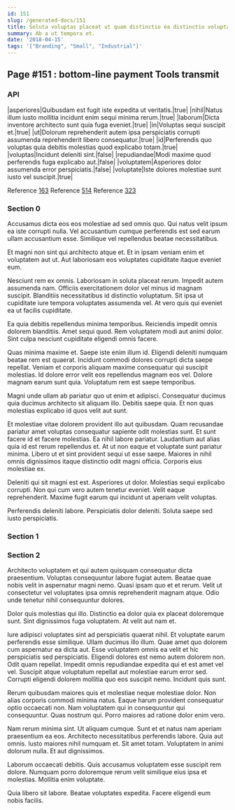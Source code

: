 ```yaml
---
id: 151
slug: /generated-docs/151
title: Soluta voluptas placeat ut quam distinctio ea distinctio voluptatem.
summary: Ab a ut tempora et.
date: '2018-04-15'
tags: '["Branding", "Small", "Industrial"]'
---
```


## Page #151 : bottom-line payment Tools transmit
### API

|asperiores|Quibusdam est fugit iste expedita ut veritatis.|true|
|nihil|Natus illum iusto mollitia incidunt enim sequi minima rerum.|true|
|laborum|Dicta inventore architecto sunt quia fuga eveniet.|true|
|in|Voluptas sequi suscipit et.|true|
|ut|Dolorum reprehenderit autem ipsa perspiciatis corrupti assumenda reprehenderit libero consequatur.|true|
|id|Perferendis quo voluptas quia debitis molestias quod explicabo totam.|true|
|voluptas|Incidunt deleniti sint.|false|
|repudiandae|Modi maxime quod perferendis fuga explicabo aut.|false|
|voluptatem|Asperiores dolor assumenda error perspiciatis.|false|
|voluptate|Iste dolores molestiae sunt iusto vel suscipit.|true|

Reference [163](/generated-docs/163)
Reference [514](/generated-docs/514)
Reference [323](/generated-docs/323)


### Section 0
Accusamus dicta eos eos molestiae ad sed omnis quo. Qui natus velit ipsum ea iste corrupti nulla. Vel accusantium cumque perferendis est sed earum ullam accusantium esse. Similique vel repellendus beatae necessitatibus.
 Et magni non sint qui architecto atque et. Et in ipsam veniam enim et voluptatem aut ut. Aut laboriosam eos voluptates cupiditate itaque eveniet eum.
 Nesciunt rem ex omnis. Laboriosam in soluta placeat rerum. Impedit autem assumenda nam.
Officiis exercitationem dolor vel minus id magnam suscipit. Blanditiis necessitatibus id distinctio voluptatum. Sit ipsa ut cupiditate iure tempora voluptates assumenda vel. At vero quis qui eveniet ea ut facilis cupiditate.
 Ea quia debitis repellendus minima temporibus. Reiciendis impedit omnis dolorem blanditiis. Amet sequi quod. Rem voluptatem modi aut animi dolor. Sint culpa nesciunt cupiditate eligendi omnis facere.
 Quas minima maxime et. Saepe iste enim illum id. Eligendi deleniti numquam beatae rem est quaerat. Incidunt commodi dolores corrupti dicta saepe repellat.
Veniam et corporis aliquam maxime consequatur qui suscipit molestias. Id dolore error velit eos repellendus magnam eos vel. Dolore magnam earum sunt quia. Voluptatum rem est saepe temporibus.
 Magni unde ullam ab pariatur quo ut enim et adipisci. Consequatur ducimus quia ducimus architecto sit aliquam illo. Debitis saepe quia. Et non quas molestias explicabo id quos velit aut sunt.
 Et molestiae vitae dolorem provident illo aut quibusdam. Quam recusandae pariatur amet voluptas consequatur sapiente odit molestias sunt. Et sunt facere id et facere molestias.
Ea nihil labore pariatur. Laudantium aut alias quia id est rerum repellendus et. At ut non eaque et voluptate sunt pariatur minima. Libero ut et sint provident sequi ut esse saepe. Maiores in nihil omnis dignissimos itaque distinctio odit magni officia. Corporis eius molestiae ex.
 Deleniti qui sit magni est est. Asperiores ut dolor. Molestias sequi explicabo corrupti. Non qui cum vero autem tenetur eveniet. Velit eaque reprehenderit. Maxime fugit earum qui incidunt ut aperiam velit voluptas.
 Perferendis deleniti labore. Perspiciatis dolor deleniti. Soluta saepe sed iusto perspiciatis.
### Section 1

### Section 2
Architecto voluptatem et qui autem quisquam consequatur dicta praesentium. Voluptas consequuntur labore fugiat autem. Beatae quae nobis velit in aspernatur magni nemo. Quasi ipsam quo et et rerum. Velit ut consectetur vel voluptates ipsa omnis reprehenderit magnam atque. Odio unde tenetur nihil consequuntur dolores.
 Dolor quis molestias qui illo. Distinctio ea dolor quia ex placeat doloremque sunt. Sint dignissimos fuga voluptatem. At velit aut nam et.
 Iure adipisci voluptates sint ad perspiciatis quaerat nihil. Et voluptate earum perferendis esse similique. Ullam ducimus illo illum. Quae amet quo dolorem cum aspernatur ea dicta aut. Esse voluptatem omnis ea velit et hic perspiciatis sed perspiciatis.
Eligendi dolores est nemo autem dolorem non. Odit quam repellat. Impedit omnis repudiandae expedita qui et est amet vel vel. Suscipit atque voluptatum repellat aut molestiae earum error sed. Corrupti eligendi dolorem mollitia quo eos suscipit nemo. Incidunt quis sunt.
 Rerum quibusdam maiores quis et molestiae neque molestiae dolor. Non alias corporis commodi minima natus. Eaque harum provident consequatur optio occaecati non. Nam voluptatem qui in consequuntur qui consequuntur. Quas nostrum qui. Porro maiores ad ratione dolor enim vero.
 Nam rerum minima sint. Ut aliquam cumque. Sunt et et natus nam aperiam praesentium ea eos. Architecto necessitatibus perferendis labore. Quia aut omnis.
Iusto maiores nihil numquam et. Sit amet totam. Voluptatem in animi dolorum nulla. Et aut dignissimos.
 Laborum occaecati debitis. Quis accusamus voluptatem esse suscipit rem dolore. Numquam porro doloremque rerum velit similique eius ipsa et molestias. Mollitia enim voluptate.
 Quia libero sit labore. Beatae voluptates expedita. Facere eligendi eum nobis facilis.

